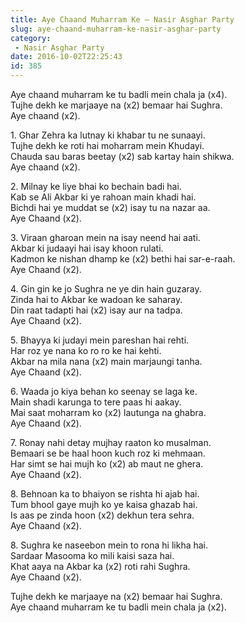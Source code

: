 ```yaml
---
title: Aye Chaand Muharram Ke – Nasir Asghar Party
slug: aye-chaand-muharram-ke-nasir-asghar-party
category:
 - Nasir Asghar Party
date: 2016-10-02T22:25:43
id: 385
---
```


<p>Aye chaand muharram ke tu badli mein chala ja (x4).<br />
Tujhe dekh ke marjaaye na (x2) bemaar hai Sughra.<br />
Aye chaand (x2).</p>
<p>1. Ghar Zehra ka lutnay ki khabar tu ne sunaayi.<br />
Tujhe dekh ke roti hai moharram mein Khudayi.<br />
Chauda sau baras beetay (x2) sab kartay hain shikwa.<br />
Aye chaand (x2).</p>
<p>2. Milnay ke liye bhai ko bechain badi hai.<br />
Kab se Ali Akbar ki ye rahoan main khadi hai.<br />
Bichdi hai ye muddat se (x2) isay tu na nazar aa.<br />
Aye Chaand (x2).</p>
<p>3. Viraan gharoan mein na isay neend hai aati.<br />
Akbar ki judaayi hai isay khoon rulati.<br />
Kadmon ke nishan dhamp ke (x2) bethi hai sar-e-raah.<br />
Aye Chaand (x2).</p>
<p>4. Gin gin ke jo Sughra ne ye din hain guzaray.<br />
Zinda hai to Akbar ke wadoan ke saharay.<br />
Din raat tadapti hai (x2) isay aur na tadpa.<br />
Aye Chaand (x2).</p>
<p>5. Bhayya ki judayi mein pareshan hai rehti.<br />
Har roz ye nana ko ro ro ke hai kehti.<br />
Akbar na mila nana (x2) main marjaungi tanha.<br />
Aye Chaand (x2).</p>
<p>6. Waada jo kiya behan ko seenay se laga ke.<br />
Main shadi karunga to tere paas hi aakay.<br />
Mai saat moharram ko (x2) lautunga na ghabra.<br />
Aye Chaand (x2).</p>
<p>7. Ronay nahi detay mujhay raaton ko musalman.<br />
Bemaari se be haal hoon kuch roz ki mehmaan.<br />
Har simt se hai mujh ko (x2) ab maut ne ghera.<br />
Aye Chaand (x2).</p>
<p>8. Behnoan ka to bhaiyon se rishta hi ajab hai.<br />
Tum bhool gaye mujh ko ye kaisa ghazab hai.<br />
Is aas pe zinda hoon (x2) dekhun tera sehra.<br />
Aye Chaand (x2).</p>
<p>8. Sughra ke naseebon mein to rona hi likha hai.<br />
Sardaar Masooma ko mili kaisi saza hai.<br />
Khat aaya na Akbar ka (x2) roti rahi Sughra.<br />
Aye Chaand (x2).</p>
<p>Tujhe dekh ke marjaaye na (x2) bemaar hai Sughra.<br />
Aye chaand muharram ke tu badli mein chala ja (x2).</p>